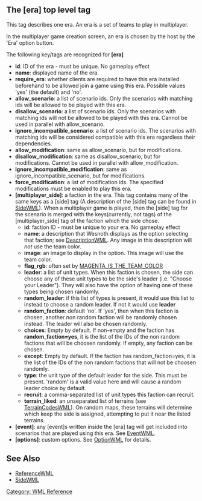 {{WML Tags}}
== The [era] top level tag ==

This tag describes one era. An era is a set of teams to play in multiplayer.

In the multiplayer game creation screen, an era is chosen by the host by the 'Era' option button.

The following key/tags are recognized for '''[era]'''
* '''id''': ID of the era - must be unique. No gameplay effect
* '''name''': displayed name of the era.
* <span id="require_era">'''require_era'''</span>: whether clients are required to have this era installed beforehand to be allowed join a game using this era. Possible values 'yes' (the default) and 'no'.
* '''allow_scenario''': {{DevFeature1.11}} a list of scenario ids. Only the scenarios with matching ids will be allowed to be played with this era.
* '''disallow_scenario''': {{DevFeature1.11}} a list of scenario ids. Only the scenarios with matching ids will not be allowed to be played with this era. Cannot be used in parallel with allow_scenario.
* '''ignore_incompatible_scenario''': {{DevFeature1.11}} a list of scenario ids. The scenarios with matching ids will be considered compatible with this era regardless their dependencies.
* '''allow_modification''': {{DevFeature1.11}} same as allow_scenario, but for modifications.
* '''disallow_modification''': {{DevFeature1.11}} same as disallow_scenario, but for modifications. Cannot be used in parallel with allow_modification.
* '''ignore_incompatible_modification''': {{DevFeature1.11}} same as ignore_incompatible_scenario, but for modifications.
* '''force_modification''': {{DevFeature1.11}} a list of modification ids. The specified modifications must be enabled to play this era.
* '''[multiplayer_side]''': a faction in the era. This tag contains many of the same keys as a [side] tag (A description of the [side] tag can be found in [[SideWML]]). When a multiplayer game is played, then the [side] tag for the scenario is merged with the keys(currently, not tags) of the [multiplayer_side] tag of the faction which the side chose.
** '''id''': faction ID - must be unique to your era. No gameplay effect
** '''name''': a description that Wesnoth displays as the option selecting that faction; see [[DescriptionWML]]. Any image in this description will ''not'' use the team color.
** '''image''': an image to display in the option. This image will use the team color.
** '''flag_rgb''': often set by [http://www.wesnoth.org/macro-reference.xhtml#MAGENTA_IS_THE_TEAM_COLOR MAGENTA_IS_THE_TEAM_COLOR]
** '''leader''': a list of unit types. When this faction is chosen, the side can choose any of these unit types to be the side's leader (i.e. "Choose your Leader"). They will also have the option of having one of these types being chosen randomly.
** '''random_leader''': if this list of types is present, it would use this list to instead to choose a random leader. If not it would use '''leader'''
** '''random_faction''': default 'no'. If 'yes', then when this faction is chosen, another non random faction will be randomly chosen instead. The leader will also be chosen randomly.
** '''choices''': Empty by default. If non-empty and the faction has '''random_faction=yes''', it is the list of the IDs of the non random factions that will be choosen randomly. If empty, any faction can be chosen.
** '''except''': Empty by default. If the faction has random_faction=yes, it is the list of the IDs of the non random factions that will not be choosen randomly.
** '''type''': the unit type of the default leader for the side. This must be present. 'random' is a valid value here and will cause a random leader choice by default.
** '''recruit''': a comma-separated list of unit types this faction can recruit.
** '''terrain_liked''': an unseparated list of terrains (see [[TerrainCodesWML]]). On random maps, these terrains will determine which keep the side is assigned, attempting to put it near the listed terrains.
* '''[event]''': any [event]s written inside the [era] tag will get included into scenarios that are played using this era. See [[EventWML]].
* '''[options]''': {{DevFeature1.11}} custom options. See [[OptionWML]] for details.

== See Also ==

* [[ReferenceWML]]
* [[SideWML]]


[[Category: WML Reference]]

